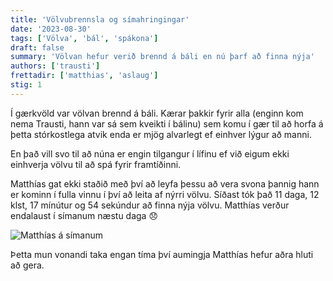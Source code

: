 ```yaml
---
title: 'Völvubrennsla og símahringingar'
date: '2023-08-30'
tags: ['Völva', 'bál', 'spákona']
draft: false
summary: 'Völvan hefur verið brennd á báli en nú þarf að finna nýja'
authors: ['trausti']
frettadir: ['matthias', 'aslaug']
stig: 1
---
```


Í gærkvöld var völvan brennd á báli. Kærar þakkir fyrir alla (enginn kom nema Trausti, hann var sá sem kveikti í bálinu) sem
komu í gær til að horfa á þetta stórkostlega atvik enda er mjög alvarlegt ef einhver lýgur að manni.

En það vill svo til að núna er engin tilgangur í lífinu ef við eigum ekki einhverja völvu til að spá fyrir framtíðinni.

Matthías gat ekki staðið með því að leyfa þessu að vera svona þannig hann er kominn í fulla vinnu í því að leita af nýrri völvu.
Síðast tók það 11 daga, 12 klst, 17 mínútur og 54 sekúndur að finna nýja völvu. Matthías verður endalaust í símanum næstu daga 😞

![Matthías á símanum](/static/images/faerslur/annad/Matthias.jpg)

Þetta mun vonandi taka engan tíma því aumingja Matthías hefur aðra hluti að gera.
